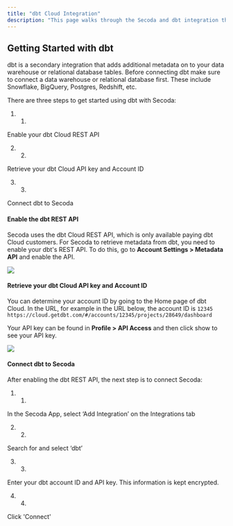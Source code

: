 ```yaml
---
title: "dbt Cloud Integration"
description: "This page walks through the Secoda and dbt integration that Secoda supports"
---
```


## **Getting Started with dbt**

dbt is a secondary integration that adds additional metadata on to your data warehouse or relational database tables. Before connecting dbt make sure to connect a data warehouse or relational database first. These include Snowflake, BigQuery, Postgres, Redshift, etc.

There are three steps to get started using dbt with Secoda:

1. 1.  
Enable your dbt Cloud REST API

2. 2.  
Retrieve your dbt Cloud API key and Account ID

3. 3.  
Connect dbt to Secoda

#### Enable the dbt REST API

Secoda uses the dbt Cloud REST API, which is only available paying dbt Cloud customers. For Secoda to retrieve metadata from dbt, you need to enable your dbt's REST API. To do this, go to **Account Settings > Metadata API** and enable the API.

![](https://downloads.intercomcdn.com/i/o/345516478/e4c72562e6b3c14d3d20629b/image.png)

#### Retrieve your dbt Cloud API key and Account ID

You can determine your account ID by going to the Home page of dbt Cloud. In the URL, for example in the URL below, the account ID is `12345 https://cloud.getdbt.com/#/accounts/12345/projects/28649/dashboard`

Your API key can be found in **Profile > API Access** and then click show to see your API key.

![](https://downloads.intercomcdn.com/i/o/345516125/f29da89403c954783f78de48/Screen+Shot+2021-06-03+at+10.30.16+AM.png)

#### Connect dbt to Secoda

After enabling the dbt REST API, the next step is to connect Secoda:

1. 1.  
In the Secoda App, select ‘Add Integration’ on the Integrations tab

2. 2.  
Search for and select ‘dbt’

3. 3.  
Enter your dbt account ID and API key. This information is kept encrypted.

4. 4.  
Click 'Connect'
